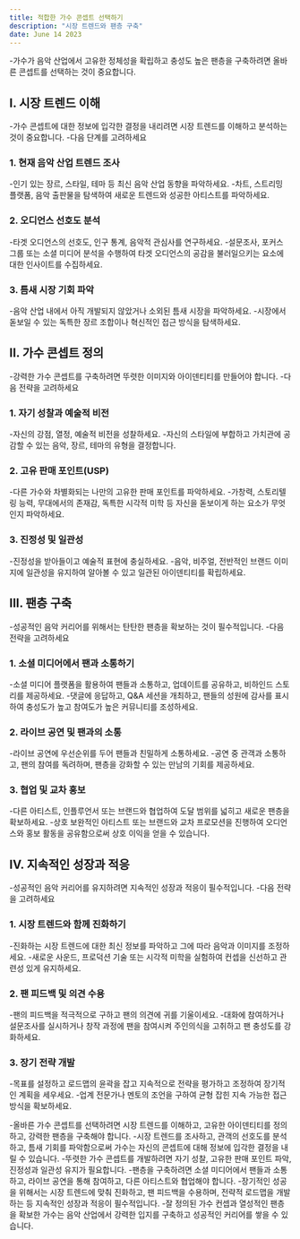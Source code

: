 ```yaml
---
title: 적합한 가수 콘셉트 선택하기
description: "시장 트렌드와 팬층 구축"
date: June 14 2023
---
```



-가수가 음악 산업에서 고유한 정체성을 확립하고 충성도 높은 팬층을 구축하려면 올바른 콘셉트를 선택하는 것이 중요합니다.

## I. 시장 트렌드 이해
-가수 콘셉트에 대한 정보에 입각한 결정을 내리려면 시장 트렌드를 이해하고 분석하는 것이 중요합니다. 
-다음 단계를 고려하세요

### 1. 현재 음악 산업 트렌드 조사
-인기 있는 장르, 스타일, 테마 등 최신 음악 산업 동향을 파악하세요.
-차트, 스트리밍 플랫폼, 음악 출판물을 탐색하여 새로운 트렌드와 성공한 아티스트를 파악하세요.
### 2. 오디언스 선호도 분석
-타겟 오디언스의 선호도, 인구 통계, 음악적 관심사를 연구하세요.
-설문조사, 포커스 그룹 또는 소셜 미디어 분석을 수행하여 타겟 오디언스의 공감을 불러일으키는 요소에 대한 인사이트를 수집하세요.
### 3. 틈새 시장 기회 파악
-음악 산업 내에서 아직 개발되지 않았거나 소외된 틈새 시장을 파악하세요.
-시장에서 돋보일 수 있는 독특한 장르 조합이나 혁신적인 접근 방식을 탐색하세요.
## II. 가수 콘셉트 정의
-강력한 가수 콘셉트를 구축하려면 뚜렷한 이미지와 아이덴티티를 만들어야 합니다. 
-다음 전략을 고려하세요

### 1. 자기 성찰과 예술적 비전
-자신의 강점, 열정, 예술적 비전을 성찰하세요.
-자신의 스타일에 부합하고 가치관에 공감할 수 있는 음악, 장르, 테마의 유형을 결정합니다.
### 2. 고유 판매 포인트(USP)
-다른 가수와 차별화되는 나만의 고유한 판매 포인트를 파악하세요.
-가창력, 스토리텔링 능력, 무대에서의 존재감, 독특한 시각적 미학 등 자신을 돋보이게 하는 요소가 무엇인지 파악하세요.
### 3. 진정성 및 일관성
-진정성을 받아들이고 예술적 표현에 충실하세요.
-음악, 비주얼, 전반적인 브랜드 이미지에 일관성을 유지하여 알아볼 수 있고 일관된 아이덴티티를 확립하세요.
## III. 팬층 구축
-성공적인 음악 커리어를 위해서는 탄탄한 팬층을 확보하는 것이 필수적입니다. 
-다음 전략을 고려하세요

### 1. 소셜 미디어에서 팬과 소통하기
-소셜 미디어 플랫폼을 활용하여 팬들과 소통하고, 업데이트를 공유하고, 비하인드 스토리를 제공하세요.
-댓글에 응답하고, Q&A 세션을 개최하고, 팬들의 성원에 감사를 표시하여 충성도가 높고 참여도가 높은 커뮤니티를 조성하세요.
### 2. 라이브 공연 및 팬과의 소통
-라이브 공연에 우선순위를 두어 팬들과 친밀하게 소통하세요.
-공연 중 관객과 소통하고, 팬의 참여를 독려하며, 팬층을 강화할 수 있는 만남의 기회를 제공하세요.
### 3. 협업 및 교차 홍보
-다른 아티스트, 인플루언서 또는 브랜드와 협업하여 도달 범위를 넓히고 새로운 팬층을 확보하세요.
-상호 보완적인 아티스트 또는 브랜드와 교차 프로모션을 진행하여 오디언스와 홍보 활동을 공유함으로써 상호 이익을 얻을 수 있습니다.
## IV. 지속적인 성장과 적응
-성공적인 음악 커리어를 유지하려면 지속적인 성장과 적응이 필수적입니다. 
-다음 전략을 고려하세요

### 1. 시장 트렌드와 함께 진화하기
-진화하는 시장 트렌드에 대한 최신 정보를 파악하고 그에 따라 음악과 이미지를 조정하세요.
-새로운 사운드, 프로덕션 기술 또는 시각적 미학을 실험하여 컨셉을 신선하고 관련성 있게 유지하세요.
### 2. 팬 피드백 및 의견 수용
-팬의 피드백을 적극적으로 구하고 팬의 의견에 귀를 기울이세요.
-대화에 참여하거나 설문조사를 실시하거나 창작 과정에 팬을 참여시켜 주인의식을 고취하고 팬 충성도를 강화하세요.
### 3. 장기 전략 개발
-목표를 설정하고 로드맵의 윤곽을 잡고 지속적으로 전략을 평가하고 조정하여 장기적인 계획을 세우세요.
-업계 전문가나 멘토의 조언을 구하여 균형 잡힌 지속 가능한 접근 방식을 확보하세요.


-올바른 가수 콘셉트를 선택하려면 시장 트렌드를 이해하고, 고유한 아이덴티티를 정의하고, 강력한 팬층을 구축해야 합니다. 
-시장 트렌드를 조사하고, 관객의 선호도를 분석하고, 틈새 기회를 파악함으로써 가수는 자신의 콘셉트에 대해 정보에 입각한 결정을 내릴 수 있습니다. 
-뚜렷한 가수 콘셉트를 개발하려면 자기 성찰, 고유한 판매 포인트 파악, 진정성과 일관성 유지가 필요합니다. 
-팬층을 구축하려면 소셜 미디어에서 팬들과 소통하고, 라이브 공연을 통해 참여하고, 다른 아티스트와 협업해야 합니다. 
-장기적인 성공을 위해서는 시장 트렌드에 맞춰 진화하고, 팬 피드백을 수용하며, 전략적 로드맵을 개발하는 등 지속적인 성장과 적응이 필수적입니다. 
-잘 정의된 가수 컨셉과 열성적인 팬층을 확보한 가수는 음악 산업에서 강력한 입지를 구축하고 성공적인 커리어를 쌓을 수 있습니다.